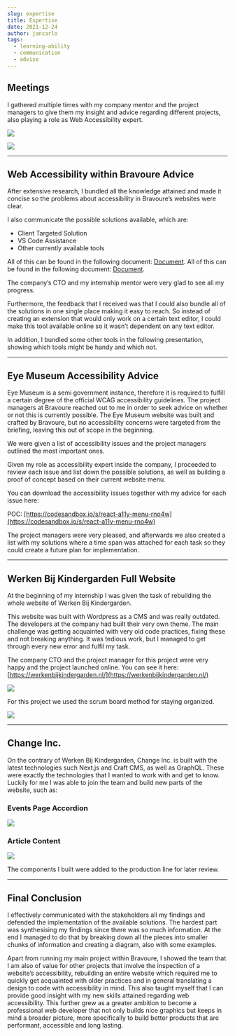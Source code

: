 ```yaml
---
slug: expertise
title: Expertise
date: 2021-12-24
author: jancarlo
tags:
  - learning-ability
  - communication
  - advise
---
```


## Meetings

I gathered multiple times with my company mentor and the project managers to give them my insight and advice regarding different projects, also playing a role as Web Accessibility expert.

![](/images/expertise-5.png)

![](/images/expertise-3.png)

* * *

## Web Accessibility within Bravoure Advice

After extensive research, I bundled all the knowledge attained and made it concise so the problems about accessibility in Bravoure’s websites were clear.

I also communicate the possible solutions available, which are:

*   Client Targeted Solution
*   VS Code Assistance
*   Other currently available tools

All of this can be found in the following document: [Document](/images/1.4-Web-Accessibility-For-Bravoure.pdf).
All of this can be found in the following document: [Document](/images/0.4-accessibility-tools.pdf).

The company’s CTO and my internship mentor were very glad to see all my progress.

Furthermore, the feedback that I received was that I could also bundle all of the solutions in one single place making it easy to reach. So instead of creating an extension that would only work on a certain text editor, I could make this tool available online so it wasn’t dependent on any text editor.

In addition, I bundled some other tools in the following presentation, showing which tools might be handy and which not.

* * *
## Eye Museum Accessibility Advice

Eye Museum is a semi government instance, therefore it is required to fulfill a certain degree of the official WCAG accessibility guidelines. The project managers at Bravoure reached out to me in order to seek advice on whether or not this is currently possible. The Eye Museum website was built and crafted by Bravoure, but no accessibility concerns were targeted from the briefing, leaving this out of scope in the beginning.

We were given a list of accessibility issues and the project managers outlined the most important ones.

Given my role as accessibility expert inside the company, I proceeded to review each issue and list down the possible solutions, as well as building a proof of concept based on their current website menu.

You can download the accessibility issues together with my advice for each issue here:

POC: [https://codesandbox.io/s/react-a11y-menu-rno4w](https://codesandbox.io/s/react-a11y-menu-rno4w)

The project managers were very pleased, and afterwards we also created a list with my solutions where a time span was attached for each task so they could create a future plan for implementation.

* * *

## Werken Bij Kindergarden Full Website

At the beginning of my internship I was given the task of rebuilding the whole website of Werken Bij Kindergarden.

This website was built with Wordpress as a CMS and was really outdated. The developers at the company had built their very own theme. The main challenge was getting acquainted with very old code practices, fixing these and not breaking anything. It was tedious work, but I managed to get through every new error and fulfil my task.

The company CTO and the project manager for this project were very happy and the project launched online. You can see it here: [https://werkenbijkindergarden.nl/](https://werkenbijkindergarden.nl/)

![](/images/expertise-1.png)

For this project we used the scrum board method for staying organized.

![](/images/expertise-6.png)

* * *

## Change Inc.

On the contrary of Werken Bij Kindergarden, Change Inc. is built with the latest technologies such Next.js and Craft CMS, as well as GraphQL. These were exactly the technologies that I wanted to work with and get to know. Luckily for me I was able to join the team and build new parts of the website, such as:

### Events Page Accordion

![](/images/expertise-4.png)

### Article Content

![](/images/expertise-2.png)

The components I built were added to the production line for later review.

* * *

## Final Conclusion

I effectively communicated with the stakeholders all my findings and defended the implementation of the available solutions. The hardest part was synthesising my findings since there was so much information. At the end I managed to do that by breaking down all the pieces into smaller chunks of information and creating a diagram, also with some examples.

Apart from running my main project within Bravoure, I showed the team that I am also of value for other projects that involve the inspection of a website’s accessibility, rebuilding an entire website which required me to quickly get acquainted with older practices and in general translating a design to code with accessibility in mind. This also taught myself that I can provide good insight with my new skills attained regarding web accessibility. This further grew as a greater ambition to become a professional web developer that not only builds nice graphics but keeps in mind a broader picture, more specifically to build better products that are performant, accessible and long lasting.
